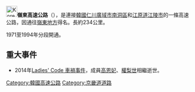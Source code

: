 {{Unreferenced|time=2019-08-24T05:56:43+00:00}}

{{Infobox road
|marker_image=[[File:Korea_Expressway_No.50.svg|50px]]
|name=嶺東高速公路
|map=[[File:50_Yeongdong.svg|250px]]
|length_km=234 
|opened=1994
|direction=東西
|terminus_a=仁川廣域市南洞區<br>[[File:Korea_Expressway_No.110.svg|30px]][[京仁第二高速公路|京仁第二高速公路]] 
|cities=[[仁川廣域市|仁川廣域市]]、[[始興市|始興市]]、[[安山市|安山市]]、[[軍浦市|軍浦市]]、[[義王市|義王市]]、[[水原市|水原市]]、[[龍仁市|龍仁市]]、[[利川市|利川市]]、[[驪州市|驪州市]]、[[原州市|原州市]]、[[橫城郡|橫城郡]]、[[平昌郡|平昌郡]]、[[江陵市|江陵市]]
|junction=[[File:Korea_Expressway_No.153.svg|30px]][[平澤始興高速公路|平澤始興高速公路]]<br>[[File:Korea_Expressway_No.15.svg|30px]][[西海岸高速公路|西海岸高速公路]]<br>[[File:Korea_Expressway_No.1.svg|30px]][[京釜高速公路|京釜高速公路]]<br>[[File:Korea_Expressway_No.35.svg|30px]][[中部高速公路|中部高速公路]]<br>[[File:Korea_Expressway_No.45.svg|30px]][[中部內陸高速公路|中部內陸高速公路]]<br>[[File:Korea_Expressway_No.55.svg|30px]][[中央高速公路_(韓國)|中央高速公路]]<br>[[File:Korea_Expressway_No.52.svg|30px]][[廣州原州高速公路|廣州原州高速公路]]
|terminus_b=江原道江陵市<br>[[File:Korea_Expressway_No.65.svg|30px]][[東海高速公路|東海高速公路]] 
}}
{{Infobox Korean name
|tablewidth=270
|img=
|width=189px
|hangul=영동고속도로
|hanja={{linktext|嶺|東|高|速|道|路}}
|rr=Yeongdong Gosok Doro
|mr=Yŏngdong Kosok Toro
}}
[[File:Korea_Expressway_No.50.svg|30px]]'''嶺東高速公路'''（{{kor|諺=영동고속도로|漢=嶺東高速道路|羅=Yeongdong gosokdoro|f=y}}），是連接[[韓國|韓國]][[仁川廣域市|仁川廣域市]][[南洞區|南洞區]]和[[江原道_(韓國)|江原道]][[江陵市|江陵市]]的一條高速公路，因通往[[嶺東地方|嶺東地方]]得名。長約234公里。

1971至1994年分段開通。

==重大事件==
* 2014年[[Ladies'_Code#新聞事件|Ladies' Code 車禍事件]]，成員[[高恩妃|高恩妃]]、[[權梨世|權梨世]]相繼逝世。
{{ROK expressways}}
[[Category:韓國高速公路|Category:韓國高速公路]]
[[Category:京畿道道路|Category:京畿道道路]]